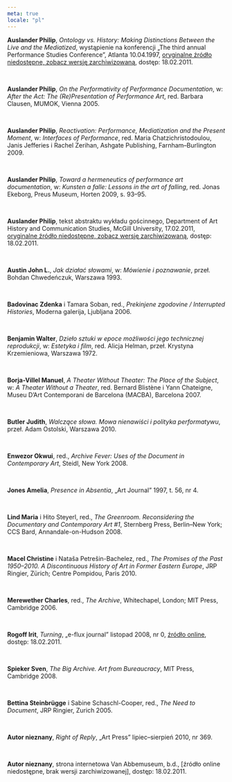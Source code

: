 ```yaml
---
meta: true
locale: "pl"
---
```


**Auslander Philip**, *Ontology vs. History: Making Distinctions Between the Live and the Mediatized*, wystąpienie na konferencji „The third annual Performance Studies Conference”, Atlanta 10.04.1997, [oryginalne źródło niedostępne, zobacz wersję zarchiwizowaną](https://web.archive.org/web/20110716135135/http://webcast.gatech.edu/papers/arch/Auslander.html), dostęp: 18.02.2011.

<br/>

**Auslander Philip**, *On the Performativity of Performance Documentation*, w: *After the Act: The (Re)Presentation of Performance Art*, red. Barbara Clausen, MUMOK, Vienna 2005.

<br/>

**Auslander Philip**, *Reactivation: Performance, Mediatization and the Present Moment*, w: *Interfaces of Performance*, red. Maria Chatzichristodoulou, Janis Jefferies i Rachel Zerihan, Ashgate Publishing, Farnham–Burlington 2009.

<br/>

**Auslander Philip**, *Toward a hermeneutics of performance art documentation*, w: *Kunsten a falle: Lessons in the art of falling*, red. Jonas Ekeborg, Preus Museum, Horten 2009, s. 93–95.

<br/>

**Auslander Philip**, tekst abstraktu wykładu gościnnego, Department of Art History and Communication Studies, McGill University, 17.02.2011, [oryginalne źródło niedostępne, zobacz wersję zarchiwizowaną](https://web.archive.org/web/20110325074631/http://www.mcgill.ca/ahcs/ahcsevents/speakerseries/#AUSLANDER), dostęp: 18.02.2011.

<br/>

**Austin John L.**, *Jak działać słowami*, w: *Mówienie i poznawanie*, przeł. Bohdan Chwedeńczuk, Warszawa 1993.

<br/>

**Badovinac Zdenka** i Tamara Soban, red., *Prekinjene zgodovine / Interrupted Histories*, Moderna galerija, Ljubljana 2006.

<br/>

**Benjamin Walter**, *Dzieło sztuki w epoce możliwości jego technicznej reprodukcji*, w: *Estetyka i film*, red. Alicja Helman, przeł. Krystyna Krzemieniowa, Warszawa 1972.

<br/>

**Borja-Villel Manuel**, *A Theater Without Theater: The Place of the Subject*, w: *A Theater Without a Theater*, red. Bernard Blistène i Yann Chateigne, Museu D’Art Contemporani de Barcelona (MACBA), Barcelona 2007.

<br/>

**Butler Judith**, *Walczące słowa. Mowa nienawiści i polityka performatywu*, przeł. Adam Ostolski, Warszawa 2010.

<br/>

**Enwezor Okwui**, red., *Archive Fever: Uses of the Document in Contemporary Art*, Steidl, New York 2008.

<br/>

**Jones Amelia**, *Presence in Absentia*, „Art Journal” 1997, t. 56, nr 4.

<br/>

**Lind Maria** i Hito Steyerl, red., *The Greenroom. Reconsidering the Documentary and Contemporary Art #1*, Sternberg Press, Berlin–New York; CCS Bard, Annandale-on-Hudson 2008.

<br/>

**Macel Christine** i Nataša Petrešin-Bachelez, red., *The Promises of the Past 1950–2010. A Discontinuous History of Art in Former Eastern Europe*, JRP Ringier, Zürich; Centre Pompidou, Paris 2010.

<br/>

**Merewether Charles**, red., *The Archive*, Whitechapel, London; MIT Press, Cambridge 2006.

<br/>

**Rogoff Irit**, *Turning*, „e-flux journal” listopad 2008, nr 0, [źródło online](https://www.e-flux.com/journal/00/68470/turning/), dostęp: 18.02.2011.

<br/>

**Spieker Sven**, *The Big Archive. Art from Bureaucracy*, MIT Press, Cambridge 2008.

<br/>

**Bettina Steinbrügge** i Sabine Schaschl-Cooper, red., *The Need to Document*, JRP Ringier, Zurich 2005.

<br/>

**Autor nieznany**, *Right of Reply*, „Art Press” lipiec–sierpień 2010, nr 369.

<br/>

**Autor nieznany**, strona internetowa Van Abbemuseum, b.d., [źródło online niedostępne, brak wersji zarchiwizowanej], dostęp: 18.02.2011.